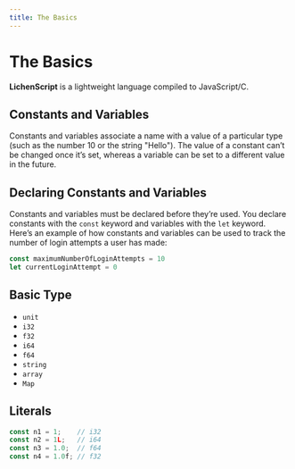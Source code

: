 ```yaml
---
title: The Basics
---
```


# The Basics

**LichenScript** is a lightweight language compiled to JavaScript/C.

## Constants and Variables
Constants and variables associate a name with a value of a particular type (such as the number 10 or the string "Hello"). The value of a constant can’t be changed once it’s set, whereas a variable can be set to a different value in the future.

## Declaring Constants and Variables

Constants and variables must be declared before they’re used.
You declare constants with the `const` keyword and variables with the `let` keyword.
Here’s an example of how constants and variables can be used to track the number of login attempts a user has made:

```js
const maximumNumberOfLoginAttempts = 10
let currentLoginAttempt = 0
```

## Basic Type

 - `unit`
 - `i32`
 - `f32`
 - `i64`
 - `f64`
 - `string`
 - `array`
 - `Map`

## Literals

```js
const n1 = 1;    // i32
const n2 = 1L;   // i64
const n3 = 1.0;  // f64
const n4 = 1.0f; // f32
```
